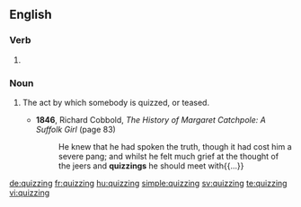 ==English==

===Verb===
{{head|en}}

# {{present participle of|quiz}}

===Noun===
{{en-noun}}

# {{cx|dated|lang=en}} The act by which somebody is quizzed, or teased.
#* '''1846''', Richard Cobbold, ''The History of Margaret Catchpole: A Suffolk Girl'' (page 83)
#*: He knew that he had spoken the truth, though it had cost him a severe pang; and whilst he felt much grief at the thought of the jeers and '''quizzings''' he should meet with{{...}}

[[de:quizzing]]
[[fr:quizzing]]
[[hu:quizzing]]
[[simple:quizzing]]
[[sv:quizzing]]
[[te:quizzing]]
[[vi:quizzing]]